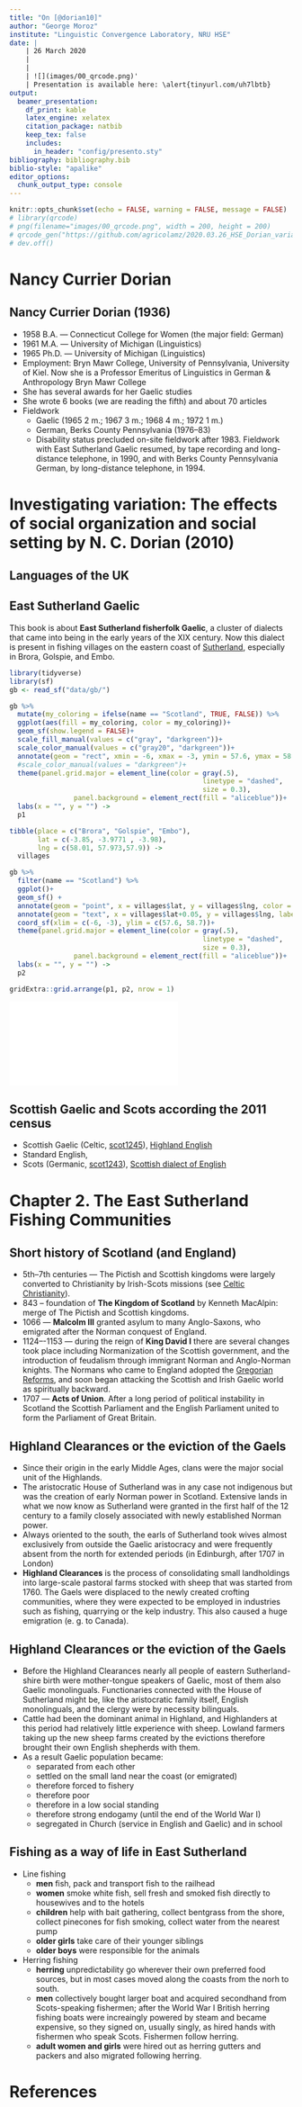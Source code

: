 ```yaml
---
title: "On [@dorian10]"
author: "George Moroz"
institute: "Linguistic Convergence Laboratory, NRU HSE"
date: |
    | 26 March 2020
    |
    |
    | ![](images/00_qrcode.png)'
    | Presentation is available here: \alert{tinyurl.com/uh7lbtb}
output: 
  beamer_presentation:
    df_print: kable
    latex_engine: xelatex
    citation_package: natbib
    keep_tex: false
    includes:
      in_header: "config/presento.sty"
bibliography: bibliography.bib
biblio-style: "apalike"
editor_options: 
  chunk_output_type: console
---
```


```r
knitr::opts_chunk$set(echo = FALSE, warning = FALSE, message = FALSE)
# library(qrcode)
# png(filename="images/00_qrcode.png", width = 200, height = 200)
# qrcode_gen("https://github.com/agricolamz/2020.03.26_HSE_Dorian_variation/raw/master/2020.03.26_HSE_Dorian_variation.pdf")
# dev.off()
```

# \color{colorwhite} Nancy Currier Dorian

## Nancy Currier Dorian (1936)

* 1958 B.A. --- Connecticut College for Women (the major field: German)
* 1961 M.A. --- University of Michigan (Linguistics)
* 1965 Ph.D. --- University of Michigan (Linguistics)
* Employment: Bryn Mawr College, University of Pennsylvania, University of Kiel. Now she is a Professor Emeritus of Linguistics in German & Anthropology Bryn Mawr College
* She has several awards for her Gaelic studies
* She wrote 6 books (we are reading the fifth) and about 70 articles
* Fieldwork
    * Gaelic (1965 2 m.; 1967 3 m.; 1968 4 m.; 1972 1 m.)
    * German, Berks County Pennsylvania (1976--83)
    * Disability status precluded on-site fieldwork after 1983. Fieldwork with East Sutherland Gaelic resumed, by tape recording and long-distance telephone, in 1990, and with Berks County Pennsylvania German, by long-distance telephone, in 1994.

# \color{colorwhite} Investigating variation: The effects of social organization and social setting by N. C. Dorian (2010)
  
## Languages of the UK
\centering
\vspace{-2.5mm}
\includegraphics[width=\linewidth]{images/01_gb_languages.png}

## East Sutherland Gaelic

This book is about **East Sutherland fisherfolk Gaelic**, a cluster of dialects that came into being in the early years of the XIX century. Now this dialect is present in fishing villages on the eastern coast of [Sutherland](https://en.wikipedia.org/wiki/Sutherland), especially in Brora, Golspie, and Embo.

```r
library(tidyverse)
library(sf)
gb <- read_sf("data/gb/")

gb %>%
  mutate(my_coloring = ifelse(name == "Scotland", TRUE, FALSE)) %>% 
  ggplot(aes(fill = my_coloring, color = my_coloring))+
  geom_sf(show.legend = FALSE)+
  scale_fill_manual(values = c("gray", "darkgreen"))+
  scale_color_manual(values = c("gray20", "darkgreen"))+
  annotate(geom = "rect", xmin = -6, xmax = -3, ymin = 57.6, ymax = 58.7, alpha = 0.1, color = "red")+
  #scale_color_manual(values = "darkgreen")+
  theme(panel.grid.major = element_line(color = gray(.5), 
                                                linetype = "dashed", 
                                                size = 0.3),
                panel.background = element_rect(fill = "aliceblue"))+
  labs(x = "", y = "") ->
  p1

tibble(place = c("Brora", "Golspie", "Embo"),
       lat = c(-3.85, -3.9771 , -3.98),
       lng = c(58.01, 57.973,57.9)) ->
  villages

gb %>% 
  filter(name == "Scotland") %>% 
  ggplot()+
  geom_sf() + 
  annotate(geom = "point", x = villages$lat, y = villages$lng, color = "red")+
  annotate(geom = "text", x = villages$lat+0.05, y = villages$lng, label = villages$place, hjust = 0)+
  coord_sf(xlim = c(-6, -3), ylim = c(57.6, 58.7))+
  theme(panel.grid.major = element_line(color = gray(.5), 
                                                linetype = "dashed", 
                                                size = 0.3),
                panel.background = element_rect(fill = "aliceblue"))+
  labs(x = "", y = "") ->
  p2

gridExtra::grid.arrange(p1, p2, nrow = 1)
```

![](images/03_map.pdf)

## Scottish Gaelic and Scots according the 2011 census

* Scottish Gaelic (Celtic, [scot1245](https://glottolog.org/resource/languoid/id/scot1245)), [Highland English](https://en.wikipedia.org/wiki/Highland_English)
* Standard English, 
* Scots (Germanic, [scot1243](http://glottolog.org/resource/languoid/id/scot1243)), [Scottish dialect of English](https://en.wikipedia.org/wiki/Scottish_English)

\vspace{6.5cm}
\includegraphics[scale = 4.5]{images/02_scottish_gaelic_and_scots.png}


# \color{colorwhite} Chapter 2. The East Sutherland Fishing Communities

## Short history of Scotland (and England)

* 5th--7th centuries --- The Pictish and Scottish kingdoms were largely converted to Christianity by Irish-Scots missions (see [Celtic Christianity](https://en.wikipedia.org/wiki/Celtic_Christianity)).
* 843 -- foundation of **The Kingdom of Scotland** by Kenneth MacAlpin: merge of The Pictish and Scottish kingdoms.
* 1066 --- **Malcolm III** granted asylum to many Anglo-Saxons, who emigrated after the Norman conquest of England.
* 1124–-1153 --- during the reign of **King David I** there are several changes took place including Normanization of the Scottish government, and the introduction of feudalism through immigrant Norman and Anglo-Norman knights. The Normans who came to England adopted the [Gregorian Reforms](https://en.wikipedia.org/wiki/Gregorian_Reform), and soon began attacking the Scottish and Irish Gaelic world as spiritually backward.
* 1707 --- **Acts of Union**. After a long period of political instability in Scotland the Scottish Parliament and the English Parliament united to form the Parliament of Great Britain.

## Highland Clearances or the eviction of the Gaels

* Since their origin in the early Middle Ages, clans were the major social unit of the Highlands.
* The aristocratic House of Sutherland was in any case not indigenous but was the creation of early Norman power in Scotland. Extensive lands in what we now know as Sutherland were granted in the first half of the 12 century to a family closely associated with newly established Norman power.
* Always oriented to the south, the earls of Sutherland took wives almost exclusively from outside the Gaelic aristocracy and were frequently absent from the north for extended periods (in Edinburgh, after 1707 in London)
* **Highland Clearances** is the process of consolidating small landholdings into large-scale pastoral farms stocked with sheep that was started from 1760. The Gaels were displaced to the newly created crofting communities, where they were expected to be employed in industries such as fishing, quarrying or the kelp industry. This also caused a huge emigration (e. g. to Canada).

## Highland Clearances or the eviction of the Gaels

* Before the Highland Clearances nearly all people of eastern Sutherland-shire birth were mother-tongue speakers of Gaelic, most of them also Gaelic monolinguals. Functionaries connected with the House of Sutherland might be, like the aristocratic family itself, English monolinguals, and the clergy were by necessity bilinguals.
* Cattle had been the dominant animal in Highland, and Highlanders at this period had relatively little experience with sheep. Lowland farmers taking up the new sheep farms created by the evictions therefore brought their own English shepherds with them.
* As a result Gaelic population became:
    * separated from each other
    * settled on the small land near the coast (or emigrated)
    * therefore forced to fishery
    * therefore poor
    * therefore in a low social standing
    * therefore strong endogamy (until the end of the World War I)
    * segregated in Church (service in English and Gaelic) and in school

## Fishing as a way of life in East Sutherland

* Line fishing
    * **men** fish, pack and transport fish to the railhead
    * **women** smoke white fish, sell fresh and smoked fish directly to housewives and to the hotels
    * **children** help with bait gathering, collect bentgrass from the shore, collect pinecones for fish smoking, collect water from the nearest pump
    * **older girls** take care of their younger siblings
    * **older boys** were responsible for the animals \pause

* Herring fishing
    * **herring** unpredictability go wherever their own preferred food sources, but in most cases moved along the coasts from the norh to south.
    * **men** collectively bought larger boat and acquired secondhand from Scots-speaking fishermen; after the World War I British herring fishing boats were increaingly powered by steam and became expensive, so they signed on, usually singly, as hired hands with fishermen who speak Scots. Fishermen follow herring.
    * **adult women and girls** were hired out as herring gutters and packers and also migrated following herring.

# References {.allowframebreaks}
